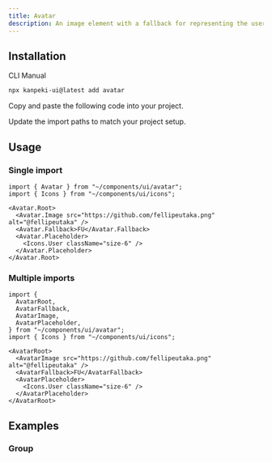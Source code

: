 ---
title: Avatar
description: An image element with a fallback for representing the user.
---

<ComponentPreview name="avatar-demo" />

## Installation

<TabsRoot defaultValue="cli">

<TabsList>
  <TabsTrigger value="cli">CLI</TabsTrigger>
  <TabsTrigger value="manual">Manual</TabsTrigger>
</TabsList>
<TabsContent value="cli">

```bash
npx kanpeki-ui@latest add avatar
```

</TabsContent>

<TabsContent value="manual">

<Steps>

<Step>Copy and paste the following code into your project.</Step>

<ComponentSource name="avatar" />

<Step>Update the import paths to match your project setup.</Step>

</Steps>

</TabsContent>

</TabsRoot>

## Usage

### Single import

```tsx
import { Avatar } from "~/components/ui/avatar";
import { Icons } from "~/components/ui/icons";
```

```tsx
<Avatar.Root>
  <Avatar.Image src="https://github.com/fellipeutaka.png" alt="@fellipeutaka" />
  <Avatar.Fallback>FU</Avatar.Fallback>
  <Avatar.Placeholder>
    <Icons.User className="size-6" />
  </Avatar.Placeholder>
</Avatar.Root>
```

### Multiple imports

```tsx
import {
  AvatarRoot,
  AvatarFallback,
  AvatarImage,
  AvatarPlaceholder,
} from "~/components/ui/avatar";
import { Icons } from "~/components/ui/icons";
```

```tsx
<AvatarRoot>
  <AvatarImage src="https://github.com/fellipeutaka.png" alt="@fellipeutaka" />
  <AvatarFallback>FU</AvatarFallback>
  <AvatarPlaceholder>
    <Icons.User className="size-6" />
  </AvatarPlaceholder>
</AvatarRoot>
```

## Examples

### Group

<ComponentPreview name="avatar-group" />
